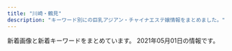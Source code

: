 ```yaml
---
title: "川崎・鶴見"
description: "キーワード別にの巨乳アジアン・チャイナエステ嬢情報をまとめました。"
---
```


新着画像と新着キーワードをまとめています。
2021年05月01日の情報です。

<DmmAffiliateIns />
<KeywordTable
  shops={
    [
    {
        "name": "Smile",
        "keywords": {
            "D": 4,
            "C": 16,
            "E": 2
        },
        "url": "http://tsurumi-est.xyz/",
        "img_links": [
            "http://tsurumi-est.xyz/images/mens-esthe1.png",
            "http://tsurumi-est.xyz/images/int1.jpg",
            "http://tsurumi-est.xyz/images/s_staff.png",
            "http://tsurumi-est.xyz/images/g1.jpg",
            "http://tsurumi-est.xyz/images/top.jpg",
            "http://tsurumi-est.xyz/g0.jpg",
            "http://momipara.jp/img/link/momi88.jpg",
            "http://tsurumi-est.xyz/images/flash.jpg",
            "http://tsurumi-est.xyz/images/mobile.png",
            "http://tsurumi-est.xyz/g3.jpg",
            "http://tsurumi-est.xyz/images/g5.jpg",
            "http://tsurumi-est.xyz/g1.jpg",
            "http://tsurumi-est.xyz/images/g3.jpg",
            "http://tsurumi-est.xyz/images/g2.jpg",
            "http://tsurumi-est.xyz/images/s_staff1.png",
            "http://tsurumi-est.xyz/images/flash2.jpg",
            "http://cdn.dino-es.com/images/logo/88x31NewDinoEs.png",
            "http://tsurumi-est.xyz/g2.jpg",
            "http://tsurumi-est.xyz/images/g0.jpg",
            "http://tsurumi-est.xyz/images/int2.jpg"
        ],
        "station": "\u4eac\u6025\u9db4\u898b\u99c5\u6771\u53e3"
    },
    {
        "url": "https://moon-beauty.jp/",
        "keywords": {
            "C": 28,
            "\u30bb\u30af\u30b7\u30fc": 2,
            "89": 7,
            "85": 14,
            "86": 14,
            "D": 35,
            "87": 14,
            "88": 14
        },
        "img_links": [
            "https://moon-beauty.jp/wp/wp-content/uploads/2019/12/xmas2019_2-700x327.jpg",
            "https://moon-beauty.jp/wp/wp-content/uploads/2019/09/1910campaign02-700x327.png",
            "https://moon-beauty.jp/wp/wp-content/uploads/2017/11/6a08b9c7e55a068553569af35285dd93-700x1244.jpg",
            "https://moon-beauty.jp/wp/wp-content/uploads/2021/03/202103_80_campaign.png",
            "https://moon-beauty.jp/images/staff/nana25_02.png",
            "https://moon-beauty.jp/wp/wp-content/uploads/2019/11/1911campaign01.png",
            "https://moon-beauty.jp/images/costume/sailorgirl01.png",
            "https://moon-beauty.jp/images/costume/cheergirl02.png",
            "https://moon-beauty.jp/images/costume/nursegirl002.png",
            "https://moon-beauty.jp/wp/wp-content/uploads/2019/07/1907campaign02-700x327.png",
            "https://moon-beauty.jp/wp/wp-content/uploads/2017/12/3addf91ad6b786b4c3fd2e4322dc1181-700x1246.jpg",
            "https://moon-beauty.jp/wp/wp-content/uploads/2017/12/1d7d7d3df21218cb91cce28ca987dca8.jpg",
            "https://moon-beauty.jp/wp/wp-content/uploads/2019/09/cosplay01.png",
            "https://moon-beauty.jp/wp/wp-content/uploads/2017/11/3.png",
            "https://moon-beauty.jp/wp/wp-content/uploads/2017/11/1.png",
            "https://moon-beauty.jp/wp/wp-content/uploads/2017/11/top02.png",
            "https://moon-beauty.jp/wp/wp-content/uploads/2017/11/4.png",
            "https://moon-beauty.jp/wp/wp-content/uploads/2017/11/campaign1711-700x327.jpg",
            "https://moon-beauty.jp/wp/wp-content/uploads/2018/09/mb_road02.png",
            "https://moon-beauty.jp/images/campaign2017.jpg",
            "https://moon-beauty.jp/wp/wp-content/uploads/2017/11/9ac2dcf4d411d36df940a44359d1e597.jpg",
            "https://moon-beauty.jp/wp/wp-content/uploads/2020/02/2002sp_campaign-700x327.png",
            "https://moon-beauty.jp/wp/wp-content/uploads/2017/11/5.png",
            "https://moon-beauty.jp/wp/wp-content/uploads/2017/12/7e6728877b7be3eba7dacfced12e3481.jpg",
            "https://moon-beauty.jp/wp/wp-content/uploads/2020/01/2002campaign-700x327.png",
            "https://moon-beauty.jp/wp/wp-content/uploads/2017/11/27e7586ba3689c74b6428ec7dbfe02a6.jpg",
            "https://moon-beauty.jp/wp/wp-content/uploads/2019/11/1911campaign01-700x327.png",
            "https://moon-beauty.jp/wp/wp-content/uploads/2017/11/mb_front.png",
            "https://moon-beauty.jp/images/staff/izumi23_01.png",
            "https://moon-beauty.jp/wp/wp-content/uploads/2017/11/top01-1-700x459.png",
            "https://moon-beauty.jp/wp/wp-content/uploads/2020/09/mirai_info.png",
            "https://moon-beauty.jp/images/costume/cheergirl01.png",
            "https://moon-beauty.jp/images/staff/mirai23.png",
            "https://moon-beauty.jp/wp/wp-content/uploads/2017/12/dde33c6f84f42b29abc164fed911749d.jpg",
            "https://moon-beauty.jp/wp/wp-content/uploads/2017/12/11e78c1189d1307c1c0528ca01cf193e.jpg",
            "https://moon-beauty.jp/wp/wp-content/uploads/2020/09/costume.png",
            "https://moon-beauty.jp/wp/wp-content/uploads/2017/11/6a08b9c7e55a068553569af35285dd93.jpg",
            "https://moon-beauty.jp/images/staff/rika22_02.png",
            "https://moon-beauty.jp/images/staff/momoka22_01.png",
            "https://moon-beauty.jp/wp/wp-content/uploads/2019/07/1907campaign02.png",
            "https://moon-beauty.jp/wp/wp-content/uploads/2019/07/1907campaign01-700x327.png",
            "https://moon-beauty.jp/images/staff/rika22_01.png",
            "https://moon-beauty.jp/wp/wp-content/uploads/2017/11/484697b90c0612750e1d8c7c971a16f8.jpg",
            "https://moon-beauty.jp/wp/wp-content/uploads/2017/11/mb_shower.png",
            "https://moon-beauty.jp/wp/wp-content/uploads/2017/12/3addf91ad6b786b4c3fd2e4322dc1181.jpg",
            "https://moon-beauty.jp/wp/wp-content/uploads/2019/07/1907campaign01.png",
            "https://moon-beauty.jp/wp/wp-content/uploads/2017/11/play.png",
            "https://moon-beauty.jp/wp/wp-content/uploads/2018/09/mb_front4.png",
            "https://moon-beauty.jp/images/staff/staff.png",
            "https://moon-beauty.jp/images/staff/eri21_01.png",
            "https://moon-beauty.jp/wp/wp-content/uploads/2017/11/mb_interior01.png",
            "https://moon-beauty.jp/wp/wp-content/uploads/2017/12/3985d5f04f99b7c5a1b4662bcc831575.jpg",
            "https://moon-beauty.jp/images/staff/emi24_1.png",
            "https://moon-beauty.jp/wp/wp-content/uploads/2021/03/202103_100_campaign2.png",
            "https://moon-beauty.jp/images/costume/cabinattendant01.png",
            "https://moon-beauty.jp/images/costume/cabinattendant02.png",
            "https://moon-beauty.jp/wp/wp-content/uploads/2020/06/202006campaign-700x327.png",
            "https://moon-beauty.jp/wp/wp-content/uploads/2017/12/1d7d7d3df21218cb91cce28ca987dca8-700x1246.jpg",
            "https://moon-beauty.jp/wp/wp-content/uploads/2019/09/1910campaign01-700x327.png",
            "https://moon-beauty.jp/wp/wp-content/uploads/2020/09/rika_info.png",
            "https://moon-beauty.jp/images/costume/nursegirl01.png",
            "https://moon-beauty.jp/images/staff/hikari23_01.png",
            "https://moon-beauty.jp/wp/wp-content/uploads/2017/11/6.png",
            "https://moon-beauty.jp/images/staff/hikari23_02.png",
            "https://moon-beauty.jp/wp/wp-content/uploads/2017/12/dde33c6f84f42b29abc164fed911749d-700x1246.jpg",
            "https://moon-beauty.jp/wp/wp-content/uploads/2017/11/top01-1.png",
            "https://moon-beauty.jp/wp/wp-content/uploads/2017/11/top03.png",
            "https://moon-beauty.jp/wp/wp-content/uploads/2019/12/xmas2019_2.jpg",
            "https://moon-beauty.jp/wp/wp-content/uploads/2017/11/mb_front2.png",
            "https://moon-beauty.jp/wp/wp-content/uploads/2019/12/xmas2019.jpg",
            "https://moon-beauty.jp/wp/wp-content/uploads/2019/09/cosplay02.png",
            "https://moon-beauty.jp/wp/wp-content/uploads/2020/09/nana_info.png",
            "https://moon-beauty.jp/images/costume/sailorgirl02.png",
            "https://moon-beauty.jp/wp/wp-content/uploads/2017/11/27e7586ba3689c74b6428ec7dbfe02a6-700x1244.jpg",
            "https://moon-beauty.jp/images/staff/ran23_01.png",
            "https://moon-beauty.jp/images/staff/nana25_01.png"
        ],
        "name": "\u6708\u4e0b\u7f8e\u4eba",
        "station": "JR\u9db4\u898b\u99c5\u6771\u53e3"
    },
    {
        "keywords": {},
        "img_links": [
            "http://massage-salon.xyz/wp-content/themes/template-salon2/images/main3.jpg",
            "http://massage-salon.xyz/wp-content/uploads/2018/04/s1-500x466.jpg",
            "http://massage-salon.xyz/wp-content/uploads/2019/02/IMG_0142-201x300.jpg",
            "http://massage-salon.xyz/wp-content/uploads/2018/04/s1.jpg",
            "http://massage-salon.xyz/wp-content/uploads/2018/04/s3-500x467.jpg",
            "http://massage-salon.xyz/wp-content/themes/template-salon2/images/noimg.jpg",
            "http://massage-salon.xyz/wp-content/uploads/2018/04/s2-500x467.jpg",
            "http://massage-salon.xyz/wp-content/uploads/2018/11/IMG_6692-300x200.jpg",
            "http://massage-salon.xyz/wp-content/themes/template-salon2/images/header-tel.png",
            "http://massage-salon.xyz/wp-content/uploads/2019/02/IMG_0144-500x750.jpg",
            "http://massage-salon.xyz/wp-content/uploads/2018/04/s2.jpg",
            "http://massage-salon.xyz/wp-content/uploads/2018/12/img_6768-181x300.jpg",
            "http://massage-salon.xyz/wp-content/uploads/2018/12/img_6768.jpg",
            "http://massage-salon.xyz/wp-content/uploads/2018/12/img_6766.jpg",
            "http://massage-salon.xyz/wp-content/uploads/2018/04/s3.jpg",
            "http://massage-salon.xyz/wp-content/themes/template-salon2/images/main1.jpg",
            "http://massage-salon.xyz/wp-content/uploads/2018/12/img_6766-182x300.jpg",
            "http://massage-salon.xyz/wp-content/uploads/2019/02/IMG_0142-500x750.jpg",
            "http://cdn.dino-es.com/images/logo/200x40DinoEs.png",
            "http://massage-salon.xyz/wp-content/themes/template-salon2/images/main2.jpg",
            "http://massage-salon.xyz/wp-content/uploads/2019/02/IMG_0144-185x300.jpg",
            "http://massage-salon.xyz/wp-content/uploads/2019/02/IMG_0144.jpg",
            "http://massage-salon.xyz/wp-content/uploads/2018/04/s4.jpg",
            "http://massage-salon.xyz/wp-content/uploads/2018/04/s4-500x467.jpg",
            "http://massage-salon.xyz/wp-content/uploads/2019/02/IMG_0142-686x1024.jpg"
        ],
        "url": "http://massage-salon.xyz/",
        "name": "\u723d\u3084\u304b\u306a\u671d",
        "station": "JR\u5ddd\u5d0e\u99c5\u6771\u53e3"
    },
    {
        "img_links": [
            "https://tanoshii.xyz.mn/photos/sites/44/2021/04/2021042710173888.jpg",
            "https://tanoshii.xyz.mn/images/top.png",
            "https://tanoshii.xyz.mn/images/s_link.png",
            "https://tanoshii.xyz.mn/images/s_staff.png",
            "https://tanoshii.xyz.mn/photos/sites/44/2021/04/2021042710162415.jpg",
            "https://tanoshii.xyz.mn/images/ntop.png",
            "https://tanoshii.xyz.mn/images/news.jpg",
            "https://tanoshii.xyz.mn/photos/sites/44/2021/04/2021042710162393.jpg",
            "https://tanoshii.xyz.mn/images/mobile.jpg",
            "https://tanoshii.xyz.mn/photos/sites/44/2021/04/2021042710162377.jpg",
            "https://tanoshii.xyz.mn/photos/sites/44/2021/04/2021042002383288.jpg"
        ],
        "keywords": {
            "C": 12,
            "86": 6,
            "85": 2,
            "D": 8
        },
        "url": "https://tanoshii.xyz.mn/",
        "name": "\u697d\u3057\u3044",
        "station": "JR\u77e2\u5411\u99c5\u897f\u53e3"
    },
    {
        "keywords": {},
        "station": "\u4eac\u6025\u9db4\u898b\u99c5\u6771\u53e3",
        "name": "HaNa",
        "img_links": [
            "http://www.play-land.work/sp/images/topgirl.png",
            "http://www.play-land.work/sp/images/rec1.jpg",
            "http://www.play-land.work/images/interior_t.jpg",
            "http://www.play-land.work/sp/images/sys3.png",
            "http://www.play-land.work/sp/images/3.jpg",
            "http://www.play-land.work/images/b2.jpg",
            "http://www.play-land.work/images/newface.jpg",
            "http://www.play-land.work/images/staff_t.jpg",
            "http://www.play-land.work/img/hosino1.jpg",
            "http://www.play-land.work/sp/images/4.jpg",
            "http://www.play-land.work/images/rec2.jpg",
            "http://www.play-land.work/sp/images/int4.jpg",
            "http://www.play-land.work/img/hinano1.jpg",
            "http://www.play-land.work/images/int1.jpg",
            "http://www.play-land.work/sp/images/staff_t.png",
            "http://www.play-land.work/sp/staff/yukari.jpg",
            "http://www.play-land.work/sp/images/newface.png",
            "http://www.play-land.work/images/sys2.jpg",
            "http://www.play-land.work/sp/img/yukari1.jpg",
            "http://www.play-land.work/images/rec1.jpg",
            "http://www.play-land.work/sp/images/b1.jpg",
            "http://www.play-land.work/sp/images/twitter.png",
            "http://www.play-land.work/sp/images/int3.jpg",
            "http://www.play-land.work/sp/img/hosino1.jpg",
            "http://www.play-land.work/staff/hosino.jpg",
            "http://www.play-land.work/images/ac1.jpg",
            "http://www.play-land.work/sp/staff/saki.jpg",
            "http://www.play-land.work/sp/images/footer.jpg",
            "http://www.play-land.work/sp/images/line.jpg",
            "http://www.play-land.work/images/twitter_t.jpg",
            "http://www.play-land.work/images/sys3.jpg",
            "http://www.play-land.work/img/yukari1.jpg",
            "http://www.play-land.work/images/4.jpg",
            "http://www.play-land.work/images/1.jpg",
            "http://www.play-land.work/sp/images/int1.png",
            "http://www.play-land.work/images/int2.jpg",
            "http://www.play-land.work/images/line.jpg",
            "http://www.play-land.work/sp/img/hinano1.jpg",
            "http://www.play-land.work/sp/images/b2.jpg",
            "http://www.play-land.work/images/head.jpg",
            "http://www.play-land.work/images/b1.jpg",
            "http://www.play-land.work/images/sys1.jpg",
            "http://www.play-land.work/staff/saki.jpg",
            "http://www.play-land.work/sp/images/int2.jpg",
            "http://www.play-land.work/sp/images/ac1.jpg",
            "http://www.play-land.work/sp/staff/hosino.jpg",
            "http://www.play-land.work/sp/images/rec2.png",
            "http://www.play-land.work/sp/images/head.jpg",
            "http://www.play-land.work/images/tgirl.jpg",
            "http://www.play-land.work/staff/yukari.jpg",
            "http://www.play-land.work/sp/images/2.jpg",
            "http://www.play-land.work/sp/images/sys1.png",
            "http://www.play-land.work/images/b4.jpg",
            "http://www.play-land.work/sp/images/1.jpg",
            "http://www.play-land.work/sp/images/tel.png",
            "http://www.play-land.work/sp/img/saki1.jpg",
            "http://www.play-land.work/staff/hinano.jpg",
            "http://www.play-land.work/img/saki1.jpg",
            "http://www.play-land.work/sp/images/sys2.png",
            "http://www.play-land.work/sp/staff/hinano.jpg",
            "http://www.play-land.work/sp/images/interior_t.png",
            "http://www.play-land.work/sp/images/b3.jpg",
            "http://www.play-land.work/images/sm.jpg",
            "http://www.play-land.work/images/b3.jpg",
            "http://www.play-land.work/images/3.jpg",
            "http://www.play-land.work/images/2.jpg"
        ],
        "url": "http://www.play-land.work"
    },
    {
        "keywords": {},
        "name": "\u6843\u6e90\u90f7",
        "station": "JR\u5ddd\u5d0e\u99c5\u6771\u53e3",
        "url": "http://www.iyasi-massage.com/",
        "img_links": [
            "http://www.iyasi-massage.com/images/staff_one/staff_one_05.jpg",
            "http://www.iyasi-massage.com/images/staff_image/staff_d02.jpg",
            "http://www.iyasi-massage.com/images/top/top_08.png",
            "http://www.iyasi-massage.com/images/gallery/gallery_403.jpg",
            "http://www.iyasi-massage.com/images/staff/sta_06.jpg",
            "http://www.iyasi-massage.com/images/staff/sta_0z12.jpg",
            "http://www.iyasi-massage.com/images/staff_one/staff_one_top.jpg",
            "http://www.iyasi-massage.com/images/gallery/gallery_402.jpg",
            "http://www.iyasi-massage.com/images/gallery/gallery_401.jpg",
            "http://www.iyasi-massage.com/images/staff/sta_021.jpg",
            "http://www.iyasi-massage.com/images/staff_one/staff_one_04.jpg",
            "http://www.iyasi-massage.com/images/system/syatem_301.jpg",
            "http://www.iyasi-massage.com/images/gallery/gallery_01.jpg",
            "http://www.iyasi-massage.com/images/staff/sta_023.jpg",
            "http://www.iyasi-massage.com/images/staff_image/staff_d01.jpg",
            "http://www.iyasi-massage.com/images/gallery/gallery_102.jpg",
            "http://www.iyasi-massage.com/images/staff_one/staff_one_08.png",
            "http://www.iyasi-massage.com/images/staff/sta_0z9.jpg",
            "http://www.iyasi-massage.com/images/top/top_05.jpg",
            "http://www.iyasi-massage.com/images/staff/sta_01.jpg",
            "http://www.iyasi-massage.com/images/staff/sta_04.jpg",
            "http://www.iyasi-massage.com/images/home/index_tel.jpg",
            "http://www.iyasi-massage.com/images/staff/sta_0z2.jpg",
            "http://www.iyasi-massage.com/images/system/syatem_303.jpg",
            "http://www.iyasi-massage.com/images/gallery/gallery_top.jpg",
            "http://www.iyasi-massage.com/images/top/top_03.jpg",
            "http://www.iyasi-massage.com/images/gallery/gallery_404.jpg",
            "http://www.iyasi-massage.com/images/home/index_03.jpg",
            "http://www.iyasi-massage.com/images/staff_image/staff_d05.jpg",
            "http://www.iyasi-massage.com/images/system/syatem_302.jpg",
            "http://www.iyasi-massage.com/images/top/top_06.jpg",
            "http://www.iyasi-massage.com/images/home/index_page_top.jpg",
            "http://www.iyasi-massage.com/images/staff/staff_top.jpg",
            "http://www.iyasi-massage.com/images/top/top_04.jpg",
            "http://www.iyasi-massage.com/images/staff/sta_08.jpg",
            "http://www.iyasi-massage.com/images/staff/sta_03.jpg",
            "http://www.iyasi-massage.com/images/gallery/gallery_101.jpg",
            "http://www.iyasi-massage.com/images/staff_one/staff_one_02.jpg",
            "http://www.iyasi-massage.com/images/staff/sta_0z8.jpg",
            "http://www.iyasi-massage.com/images/staff/sta_010.jpg",
            "http://www.iyasi-massage.com/images/home/index_qup.jpg",
            "http://www.iyasi-massage.com/images/staff/sta_0z10.jpg",
            "http://www.iyasi-massage.com/images/home/top_qp.jpg",
            "http://www.iyasi-massage.com/images/gallery/gallery_103.jpg",
            "http://www.iyasi-massage.com/images/staff_image/staff_d04.jpg",
            "http://www.iyasi-massage.com/images/top/top_01.jpg",
            "http://www.iyasi-massage.com/images/staff/sta_07.jpg",
            "http://www.iyasi-massage.com/images/staff_one/staff_one_07.png",
            "http://www.iyasi-massage.com/images/gallery/gallery_104.jpg",
            "http://www.iyasi-massage.com/images/staff_one/staff_one_03.jpg",
            "http://www.iyasi-massage.com/images/staff/sta_0z6.jpg",
            "http://www.iyasi-massage.com/images/staff_image/staff_d03.jpg",
            "http://www.iyasi-massage.com/images/home/index_04.jpg",
            "http://www.iyasi-massage.com/images/home/QR.png",
            "http://www.iyasi-massage.com/images/top/top_02.jpg",
            "http://www.iyasi-massage.com/images/staff_one/staff_one_01.jpg",
            "http://www.iyasi-massage.com/images/staff_image/staff_d06.jpg"
        ]
    },
    {
        "name": "\u307c\u304f\u306e\u30c7\u30ea\u30a8\u30b9\u30c6",
        "station": "JR\u5ddd\u5d0e\u99c5\u6771\u53e3",
        "url": "http://deli-esthe.jpn.mn/",
        "keywords": {
            "D": 52,
            "85": 10,
            "E": 6,
            "82": 4,
            "87": 22,
            "86": 22
        },
        "img_links": [
            "http://deli-esthe.jpn.mn/images/sp_tit_staff01.png",
            "http://deli-esthe.jpn.mn/images/room1.jpg",
            "http://deli-esthe.jpn.mn/images/tit_staff02.png",
            "http://deli-esthe.jpn.mn/photos/sites/66/2020/10/2020101912375463.jpg",
            "http://deli-esthe.jpn.mn/images/maining.jpg",
            "http://deli-esthe.jpn.mn/photos/sites/66/2020/06/2020062113130967.jpg",
            "http://deli-esthe.jpn.mn/photos/sites/66/2020/10/2020100411161121.jpg",
            "http://deli-esthe.jpn.mn/photos/sites/66/2019/12/2019120511182484.jpg",
            "http://deli-esthe.jpn.mn/images/sp_top.jpg",
            "http://deli-esthe.jpn.mn/images/tit_staff01.png",
            "http://deli-esthe.jpn.mn/images/img_tel.png",
            "http://deli-esthe.jpn.mn/photos/sites/66/2020/10/2020100319264630.jpg",
            "http://deli-esthe.jpn.mn/photos/sites/66/2020/10/2020100411161767.jpg",
            "http://deli-esthe.jpn.mn/photos/sites/66/2019/12/2019120317385167.jpg",
            "http://deli-esthe.jpn.mn/photos/sites/66/2020/10/2020100318512022.jpg",
            "http://deli-esthe.jpn.mn/images/tit_therapist.png",
            "http://deli-esthe.jpn.mn/images/sp_tit_therapist.png",
            "http://deli-esthe.jpn.mn/images/room2.jpg",
            "http://deli-esthe.jpn.mn/photos/sites/66/2020/10/2020100319272810.jpg",
            "http://deli-esthe.jpn.mn/photos/sites/66/2020/06/2020062611321468.jpg",
            "http://deli-esthe.jpn.mn/photos/sites/66/2020/10/2020100318511352.jpg",
            "http://deli-esthe.jpn.mn/photos/sites/66/2020/10/202010031927555.jpg",
            "http://deli-esthe.jpn.mn/images/sp_tit_new.png",
            "http://deli-esthe.jpn.mn/photos/sites/66/2019/12/2019120317372670.jpg",
            "http://deli-esthe.jpn.mn/images/card.jpg",
            "http://deli-esthe.jpn.mn/images/room3.jpg",
            "http://deli-esthe.jpn.mn/images/sp_tit_staff02.png",
            "http://deli-esthe.jpn.mn/images/room4.jpg",
            "http://deli-esthe.jpn.mn/photos/sites/66/2020/10/2020100319300327.jpg",
            "http://deli-esthe.jpn.mn/images/top.jpg",
            "http://deli-esthe.jpn.mn/images/tit_new.png",
            "http://deli-esthe.jpn.mn/photos/sites/66/2020/10/2020100319265441.jpg"
        ]
    },
    {
        "keywords": {
            "83": 3,
            "82": 3,
            "C": 21
        },
        "url": "http://kafu.ests.co/",
        "station": "JR\u77e2\u5411\u99c5\u897f\u53e3",
        "name": "\u5bf5\u6df1\u82b1\u98a8",
        "img_links": [
            "http://kafu.ests.co/images/room1.jpg",
            "http://kafu.ests.co/photos/sites/7/2017/02/1.jpg",
            "http://kafu.ests.co/images/room3.jpg",
            "http://kafu.ests.co/images/s_mobile.jpg",
            "http://kafu.ests.co/images/nbj3.jpg",
            "http://kafu.ests.co/images/room4.jpg",
            "http://kafu.ests.co/images/face_bj.jpg",
            "http://kafu.ests.co/images/s_news.jpg",
            "http://kafu.ests.co/images/mobile.jpg",
            "http://kafu.ests.co/images/s_staff1.jpg",
            "http://kafu.ests.co/images/n3.jpg",
            "http://kafu.ests.co/images/s_face.jpg",
            "http://kafu.ests.co/images/n1.jpg",
            "http://kafu.ests.co/images/s_staff.jpg",
            "http://kafu.ests.co/images/room2.jpg",
            "http://kafu.ests.co/photos/sites/7/2017/10/2017101205420065.jpg",
            "http://kafu.ests.co/photos/sites/7/2017/02/2.jpg",
            "http://kafu.ests.co/images/line.jpg",
            "http://kafu.ests.co/images/s_link.jpg",
            "http://kafu.ests.co/images/face_bj3.jpg",
            "http://kafu.ests.co/images/nbj1.jpg",
            "http://kafu.ests.co/photos/sites/7/2017/10/2017100904034561.png",
            "http://kafu.ests.co/photos/sites/7/2017/10/2017100904034443.png",
            "http://kafu.ests.co/photos/sites/7/2017/10/2017101205420191.jpg",
            "http://kafu.ests.co/images/s_pick.jpg",
            "http://kafu.ests.co/images/top.png"
        ]
    },
    {
        "img_links": [
            "http://baburin.iest.info/photos/sites/2/2018/10/2018103017042054.jpg",
            "http://baburin.iest.info/images/s_staff.jpg",
            "http://baburin.iest.info/photos/sites/2/2020/02/2020020617495273.jpg",
            "http://baburin.iest.info/photos/sites/2/2018/06/2018063004421199.jpg",
            "http://baburin.iest.info/photos/sites/2/2019/12/2019121112381870.jpg",
            "http://baburin.iest.info/photos/sites/2/2019/06/2019062312555740.jpg",
            "http://baburin.iest.info/photos/sites/2/2018/03/1.jpg",
            "http://baburin.iest.info/photos/sites/2/2019/12/2019121012290043.jpg",
            "http://baburin.iest.info/photos/sites/2/2018/09/2018091006542340.jpg",
            "http://baburin.iest.info/photos/sites/2/2020/02/2020021216314936.jpg",
            "http://baburin.iest.info/images/mibile.jpg",
            "http://baburin.iest.info/photos/sites/2/2018/11/2018112214225177.jpg",
            "http://baburin.iest.info/images/acc1.jpg",
            "http://baburin.iest.info/photos/sites/2/2019/12/2019121012271150.jpg",
            "http://baburin.iest.info/images/s_pick.jpg",
            "http://baburin.iest.info/images/s_face.jpg",
            "http://baburin.iest.info/images/s_news.jpg",
            "http://baburin.iest.info/images/acc.jpg",
            "http://baburin.iest.info/images/top.png",
            "http://baburin.iest.info/photos/sites/2/2020/10/2020100615314175.jpg",
            "http://baburin.iest.info/photos/sites/2/2018/12/2018120114132410.jpg",
            "http://baburin.iest.info/photos/sites/2/2018/07/2018072409124390.jpg",
            "http://baburin.iest.info/photos/sites/2/2018/06/2018062508384319.jpg",
            "http://baburin.iest.info/images/s_info.jpg",
            "http://baburin.iest.info/photos/sites/2/2019/12/2019121012234134.jpg",
            "http://baburin.iest.info/images/staff0.jpg"
        ],
        "keywords": {
            "88": 17,
            "86": 76,
            "E": 19,
            "83": 19,
            "87": 133,
            "82": 19,
            "D": 188,
            "C": 76,
            "85": 57
        },
        "url": "http://baburin.iest.info/",
        "name": "\u30d0\u30d6\u308a\u3093\u5a18",
        "station": "\u4eac\u6025\u9db4\u898b\u99c5\u6771\u53e3"
    },
    {
        "keywords": {},
        "name": "\u4eba\u9b5a\u306e\u604b",
        "station": "JR\u9db4\u898b\u99c5\u6771\u53e3",
        "url": "http://genkimori.ests.jp/",
        "img_links": []
    },
    {
        "keywords": {
            "\u30bb\u30af\u30b7\u30fc": 2,
            "\u80f8": 1,
            "G": 4
        },
        "name": "\u798f\u7e01\u30fbFUKUEN",
        "url": "http://www.fukuen.in/",
        "img_links": [
            "http://www.fukuen.in/img/girl/extra/hotaru200809_1min75.jpg",
            "http://www.fukuen.in/img/girl/extra/yuki_20210310_6.jpg",
            "http://www.fukuen.in/img/girl/main/smain81429f69a5e0facf26b5c596ab5374c79a.jpg",
            "http://www.fukuen.in/img/material/sentai6rev1.jpg",
            "http://www.fukuen.in/img/girl/list/slist48970948df1b5f673ddccf8bdc1c27ca3.jpg",
            "http://www.fukuen.in/img/material/akasuri5rev1.jpg",
            "http://www.fukuen.in/img/girl/main/smain112a604c7246ee7ef21ea1371bf0f8ae541.jpg",
            "http://www.fukuen.in/img/girl/extra/yuki_20210310_2.jpg",
            "http://www.fukuen.in/img/girl/main/smain22a5f5188f9c41ddb221fc0bead2a8556b.jpg",
            "http://www.fukuen.in/img/girl/list/swest1154c6465b3e80f1950af663ae9de86840.jpg",
            "http://www.fukuen.in/img/girl/main/smain114a604c7246ee7ef21ea1371bf0f8ae541.jpg",
            "http://www.fukuen.in/img/girl/main/smain513f8bf8e4517330b71f7b182328a05400.jpg",
            "http://www.fukuen.in/img/girl/main/smain132ec1dcb677e5be350bb150449f6c30de9.jpg",
            "http://www.fukuen.in/img/girl/extra/risa_20200923_4.jpg",
            "http://www.fukuen.in/img/girl/main/smain133ec1dcb677e5be350bb150449f6c30de9.jpg",
            "http://www.fukuen.in/img/material/oil6.jpg",
            "http://www.fukuen.in/img/material/oil5.jpg",
            "http://www.fukuen.in/img/girl/extra/ai_20200914_3.jpg",
            "http://www.fukuen.in/img/girl/main/smain115a604c7246ee7ef21ea1371bf0f8ae541.jpg",
            "http://www.fukuen.in/img/girl/main/smain8415e8cbb1c49eb7c8caa026cbfa4e5e53.jpg",
            "http://www.fukuen.in/img/material/bath.jpg",
            "http://www.fukuen.in/img/camp/20210501.png",
            "http://www.fukuen.in/img/girl/extra/risa_20200923_1.jpg",
            "http://www.fukuen.in/img/girl/extra/haruka_20210313_4.jpg",
            "http://www.fukuen.in/img/girl/main/smain1523d6d478ebf69b76f43d1cafe7c861308.jpg",
            "http://www.fukuen.in/img/girl/list/slist11a00cec64c1902f8f81d6458bd81ecc3.jpg",
            "http://www.fukuen.in/img/material/arrow_next.png",
            "http://www.fukuen.in/img/girl/main/smain52fb1c032274e28d599eed619e1bedc3e4.jpg",
            "http://www.fukuen.in/img/material/oil2.jpg",
            "http://www.fukuen.in/img/material/shiatsu2.jpg",
            "http://www.fukuen.in/img/material/oil3.jpg",
            "http://www.fukuen.in/img/girl/extra/yuki_20210310_5.jpg",
            "http://www.fukuen.in/img/girl/main/smain13372fb92a183b52eed6697b1dc18d650f.jpg",
            "http://www.fukuen.in/img/girl/extra/haruka_20210313_3.jpg",
            "http://www.fukuen.in/img/girl/list/slist21d95f10417cbe687c362ac86a6caaf51.jpg",
            "http://www.fukuen.in/img/material/akasuri3.jpg",
            "http://www.fukuen.in/img/girl/list/slist8fbaefba79306aed7d52f3369481c4f79.jpg",
            "http://www.fukuen.in/img/girl/list/swest25902fb05705d4f4dcd3bb55fc78d46ee.jpg",
            "http://www.fukuen.in/img/girl/extra/ai_20200914_1.jpg",
            "http://www.fukuen.in/img/girl/main/smain14440463708cafed5ed2857e0fb652102bb.jpg",
            "http://www.fukuen.in/img/girl/list/swest13a9012a45cd10e4bbf815bf1cd1dfb50a.jpg",
            "http://www.fukuen.in/img/girl/pickup/pickup20210316230958.jpg",
            "http://www.fukuen.in/img/girl/extra/hotaru200809_3min75.jpg",
            "http://www.fukuen.in/img/girl/list/swest153d6d478ebf69b76f43d1cafe7c861308.jpg",
            "http://www.fukuen.in/img/girl/extra/yuki_20210310_1.jpg",
            "http://www.fukuen.in/img/material/oil1.jpg",
            "http://www.fukuen.in/img/girl/main/smain83429f69a5e0facf26b5c596ab5374c79a.jpg",
            "http://www.fukuen.in/img/girl/pickup/pickup20210316225343.jpg",
            "http://www.fukuen.in/img/girl/extra/hotaru200809_4min75.jpg",
            "http://www.fukuen.in/img/material/akasuri2rev1.jpg",
            "http://www.fukuen.in/img/girl/main/smain435ef08e32ca6d2936eee599647ef1be42.jpg",
            "http://www.fukuen.in/img/camp/20210405_spring.png",
            "http://www.fukuen.in/img/girl/main/smain23a5f5188f9c41ddb221fc0bead2a8556b.jpg",
            "http://www.fukuen.in/img/material/shiatsu6.jpg",
            "http://www.fukuen.in/img/girl/extra/risa_20200923_2.jpg",
            "http://www.fukuen.in/img/girl/extra/yuki_20210310_7.jpg",
            "http://www.fukuen.in/img/material/akasuri1.jpg",
            "http://www.fukuen.in/img/girl/extra/haruka_20210313_5.jpg",
            "http://www.fukuen.in/img/material/sentai3.jpg",
            "http://www.fukuen.in/img/girl/list/swest11a00cec64c1902f8f81d6458bd81ecc3.jpg",
            "http://www.fukuen.in/img/girl/list/slist1154c6465b3e80f1950af663ae9de86840.jpg",
            "http://www.fukuen.in/img/girl/main/smain1533d6d478ebf69b76f43d1cafe7c861308.jpg",
            "http://www.fukuen.in/img/girl/main/smain53fb1c032274e28d599eed619e1bedc3e4.jpg",
            "http://www.fukuen.in/img/girl/extra/yuki_20210310_3.jpg",
            "http://www.fukuen.in/img/girl/main/smain41f486b583999cfcec7913d7843c608159.jpg",
            "http://www.fukuen.in/img/girl/extra/risa_20200923_5.jpg",
            "http://www.fukuen.in/img/girl/list/swest72b8648aae56da25b7c7573dc007cc2de.jpg",
            "http://www.fukuen.in/img/girl/pickup/pickup20200705191051.jpg",
            "http://www.fukuen.in/img/girl/list/slist14e48573960397dac752f153b86f52127e.jpg",
            "http://www.fukuen.in/img/girl/list/slist7a7cd4a2a61a08aea05c874262bd2983c.jpg",
            "http://www.fukuen.in/img/girl/list/swest5751a73c1d67d106b755f2a10f214b1fb.jpg",
            "http://www.fukuen.in/img/material/shiatsu1.jpg",
            "http://www.fukuen.in/img/girl/list/swest8fbaefba79306aed7d52f3369481c4f79.jpg",
            "http://www.fukuen.in/img/girl/extra/hotaru200809_2min75.jpg",
            "http://www.fukuen.in/img/material/akasuri4.jpg",
            "http://www.fukuen.in/img/girl/list/slist153d6d478ebf69b76f43d1cafe7c861308.jpg",
            "http://www.fukuen.in/img/girl/extra/haruka_20210313_1.jpg",
            "http://www.fukuen.in/img/girl/pickup/pickup20200705191440.jpg",
            "http://www.fukuen.in/img/material/front.jpg",
            "http://www.fukuen.in/img/girl/main/smain82429f69a5e0facf26b5c596ab5374c79a.jpg",
            "http://www.fukuen.in/img/girl/extra/ai_20200914_2.jpg",
            "http://www.fukuen.in/img/girl/main/smain425ef08e32ca6d2936eee599647ef1be42.jpg",
            "http://www.fukuen.in/img/girl/extra/risa_20200923_3.jpg",
            "http://www.fukuen.in/img/girl/main/smain746910286ab0a44682bfc6f093f287b998.jpg",
            "http://www.fukuen.in/img/girl/main/smain113a604c7246ee7ef21ea1371bf0f8ae541.jpg",
            "http://www.fukuen.in/img/girl/main/smain12372fb92a183b52eed6697b1dc18d650f.jpg",
            "http://www.fukuen.in/img/girl/extra/haruka_20210313_2.jpg",
            "http://www.fukuen.in/img/girl/extra/ai_20200914_4.jpg",
            "http://www.fukuen.in/img/material/sentai4.jpg",
            "http://www.fukuen.in/img/girl/main/smain131a9012a45cd10e4bbf815bf1cd1dfb50a.jpg",
            "http://www.fukuen.in/img/girl/main/smain14540463708cafed5ed2857e0fb652102bb.jpg",
            "http://www.fukuen.in/img/girl/main/smain21a5f5188f9c41ddb221fc0bead2a8556b.jpg",
            "http://www.fukuen.in/img/material/arrow_prev.png",
            "http://www.fukuen.in/img/girl/main/smain1435a475e5294d8872e2908b6e44ff2fd28.jpg",
            "http://www.fukuen.in/img/girl/main/smain1513d6d478ebf69b76f43d1cafe7c861308.jpg",
            "http://www.fukuen.in/img/girl/main/smain11372fb92a183b52eed6697b1dc18d650f.jpg",
            "http://www.fukuen.in/img/material/sentai2.jpg",
            "http://www.fukuen.in/img/girl/main/smain141e48573960397dac752f153b86f52127e.jpg",
            "http://www.fukuen.in/img/girl/main/smain134ec1dcb677e5be350bb150449f6c30de9.jpg",
            "http://www.fukuen.in/img/girl/extra/yuki_20210310_4.jpg",
            "http://www.fukuen.in/img/material/image_auth.png",
            "http://www.fukuen.in/img/material/oil4.jpg",
            "http://www.fukuen.in/img/girl/main/smain711ab20435a050b6117e25de016c851a5e.jpg",
            "http://www.fukuen.in/img/girl/main/smain721ab20435a050b6117e25de016c851a5e.jpg",
            "http://www.fukuen.in/img/girl/main/smain11154c6465b3e80f1950af663ae9de86840.jpg",
            "http://www.fukuen.in/img/girl/list/swest4f486b583999cfcec7913d7843c608159.jpg",
            "http://www.fukuen.in/img/material/sentai5rev1.jpg",
            "http://www.fukuen.in/img/material/sentai1.jpg",
            "http://www.fukuen.in/img/material/shiatsu5rev1.jpg",
            "http://www.fukuen.in/img/material/akasuri6rev1.jpg",
            "http://www.fukuen.in/img/girl/pickup/pickup20210316234129.jpg",
            "http://www.fukuen.in/img/material/shiatsu4rev1.jpg",
            "http://www.fukuen.in/img/camp/20200610_shinki.jpg",
            "http://www.fukuen.in/img/girl/main/smain135ec1dcb677e5be350bb150449f6c30de9.jpg",
            "http://www.fukuen.in/img/girl/list/slist5751a73c1d67d106b755f2a10f214b1fb.jpg",
            "http://www.fukuen.in/img/girl/list/slist13198a095a589d6e99c04b29b48a066f60.jpg",
            "http://www.fukuen.in/img/material/shiatsu3.jpg",
            "http://www.fukuen.in/img/girl/main/smain736910286ab0a44682bfc6f093f287b998.jpg",
            "http://www.fukuen.in/img/girl/main/smain1425a475e5294d8872e2908b6e44ff2fd28.jpg",
            "http://www.fukuen.in/img/girl/list/swest145a475e5294d8872e2908b6e44ff2fd28.jpg"
        ],
        "station": "JR\u9db4\u898b\u99c5\u6771\u53e3"
    },
    {
        "img_links": [
            "https://arena.jpn.vin/images/tel.jpg",
            "https://arena.jpn.vin/images/news_bj2.jpg",
            "https://arena.jpn.vin/images/s2.jpg",
            "https://arena.jpn.vin/images/s_link.jpg",
            "https://arena.jpn.vin/photos/sites/25/2021/04/2021040118140613.jpg",
            "https://arena.jpn.vin/photos/sites/25/2021/02/2021021019135821.jpg",
            "https://arena.jpn.vin/images/s_news.jpg",
            "https://arena.jpn.vin/photos/sites/25/2021/03/2021031912153947.jpg",
            "https://arena.jpn.vin/photos/sites/25/2021/02/202102101913575.jpg",
            "https://arena.jpn.vin/images/room3.jpg",
            "https://arena.jpn.vin/photos/sites/25/2021/02/2021021019135619.jpg",
            "https://arena.jpn.vin/images/s_staff.jpg",
            "https://arena.jpn.vin/images/s1.jpg",
            "https://arena.jpn.vin/images/top.jpg",
            "https://arena.jpn.vin/images/new.jpg",
            "https://arena.jpn.vin/photos/sites/25/2021/04/2021043011491629.jpg",
            "https://arena.jpn.vin/photos/sites/25/2021/02/2021021019135553.jpg",
            "https://arena.jpn.vin/images/mobile.jpg",
            "https://arena.jpn.vin/images/s_face.jpg",
            "https://arena.jpn.vin/images/room4.jpg",
            "https://arena.jpn.vin/images/room2.jpg",
            "https://arena.jpn.vin/images/room1.jpg"
        ],
        "station": "JR\u9db4\u898b\u99c5\u6771\u53e3",
        "url": "https://arena.jpn.vin/",
        "keywords": {
            "85": 38,
            "D": 133,
            "87": 19,
            "83": 38,
            "86": 38,
            "C": 15
        },
        "name": "\u30a2\u30ea\u30fc\u30ca"
    },
    {
        "img_links": [
            "http://asatsuyu-es.com/images/top01.jpg",
            "http://asatsuyu-es.com/images/mobile.jpg",
            "http://asatsuyu-es.com/images/picktiao.jpg",
            "http://asatsuyu-es.com/images/room2.jpg",
            "http://asatsuyu-es.com/images/newfacetiao.jpg",
            "http://asatsuyu-es.com/images/st05.jpg",
            "http://asatsuyu-es.com/images/newtiao.jpg",
            "http://asatsuyu-es.com/images/zi_staff.png",
            "http://asatsuyu-es.com/images/st03b.jpg",
            "http://asatsuyu-es.com/images/room1.jpg",
            "http://asatsuyu-es.com/images/st04.jpg",
            "http://asatsuyu-es.com/images/room4.jpg",
            "http://asatsuyu-es.com/images/st01.jpg",
            "http://asatsuyu-es.com/images/room3.jpg",
            "http://asatsuyu-es.com/images/st05b.jpg",
            "http://asatsuyu-es.com/images/room6.jpg",
            "http://asatsuyu-es.com/images/st03.jpg",
            "http://asatsuyu-es.com/images/st02.jpg"
        ],
        "name": "\u671d\u9732",
        "url": "http://asatsuyu-es.com/",
        "station": "JR\u9db4\u898b\u99c5\u897f\u53e3",
        "keywords": {
            "C": 12,
            "86": 1,
            "D": 2,
            "87": 1
        }
    },
    {
        "keywords": {
            "D": 16,
            "86": 16
        },
        "url": "http://rabbit.est.cm/",
        "name": "\u7e01\u5712",
        "img_links": [
            "http://rabbit.est.cm/images/top.jpg",
            "http://rabbit.est.cm/images/mobile.jpg",
            "http://rabbit.est.cm/images/nbj3.jpg",
            "http://rabbit.est.cm/images/s_staff.png",
            "http://rabbit.est.cm/images/acc5.jpg",
            "http://rabbit.est.cm/photos/sites/29/2017/04/01.jpg",
            "http://rabbit.est.cm/photos/sites/29/2017/03/188375621118420915.jpg",
            "http://rabbit.est.cm/images/s_news.png",
            "http://rabbit.est.cm/images/nbj2.jpg",
            "http://rabbit.est.cm/images/acc4.jpg",
            "http://rabbit.est.cm/photos/sites/29/2017/09/2017090411494123.jpg",
            "http://rabbit.est.cm/images/pick.png",
            "http://rabbit.est.cm/photos/sites/29/2020/11/2020110707012088.jpg",
            "http://rabbit.est.cm/photos/sites/29/2017/02/3.jpg",
            "http://rabbit.est.cm/photos/sites/29/2018/08/2018081709473259.jpg",
            "http://rabbit.est.cm/images/acc3.jpg",
            "http://rabbit.est.cm/photos/sites/29/2017/03/girls03.jpg",
            "http://rabbit.est.cm/images/acc2.jpg"
        ],
        "station": "JR\u5ddd\u5d0e\u99c5\u6771\u53e3"
    },
    {
        "name": "\u53f0\u6e7e\u5f0f\u9db4\u898b\u30ea\u30e9\u30af\u30bc\u30fc\u30b7\u30e7\u30f3",
        "url": "http://xn--vckg5a9gugx77pgi4bmma.net/",
        "img_links": [
            "http://xn--vckg5a9gugx77pgi4bmma.net/images/staff_s.png",
            "http://xn--vckg5a9gugx77pgi4bmma.net/images/kan.jpg",
            "http://xn--vckg5a9gugx77pgi4bmma.net/images/news.png",
            "http://xn--vckg5a9gugx77pgi4bmma.net/images/cg03.jpg",
            "http://xn--vckg5a9gugx77pgi4bmma.net/images/r0.jpg",
            "http://xn--vckg5a9gugx77pgi4bmma.net/images/cg02.jpg",
            "http://xn--vckg5a9gugx77pgi4bmma.net/images/evetop.png",
            "http://xn--vckg5a9gugx77pgi4bmma.net/images/top.png",
            "http://xn--vckg5a9gugx77pgi4bmma.net/images/precau.png",
            "http://xn--vckg5a9gugx77pgi4bmma.net/images/sruru.jpg",
            "http://xn--vckg5a9gugx77pgi4bmma.net/images/cg01.jpg"
        ],
        "station": "JR\u9db4\u898b\u99c5\u6771\u53e3",
        "keywords": {
            "86": 9,
            "D": 9
        }
    },
    {
        "name": "Lucky\u30fb\u30e9\u30c3\u30ad\u30fc",
        "url": "http://t-lucky.work/",
        "keywords": {},
        "station": "\u9db4\u898b\u99c5\u6771\u53e3",
        "img_links": [
            "http://t-lucky.work/sp/staff/mika.jpg",
            "http://t-lucky.work/sp/images/menu/staff.jpg",
            "http://t-lucky.work/sp/img/mimi1.jpg",
            "http://t-lucky.work/staff/rei.jpg",
            "http://t-lucky.work/sp/images/b1.jpg",
            "http://t-lucky.work/sp/images/b2.jpg",
            "http://t-lucky.work/sp/staff/rei.jpg",
            "http://t-lucky.work/sp/staff/emi.jpg",
            "http://t-lucky.work/sp/images/menu/top.jpg",
            "http://t-lucky.work/sp/staff/yuki.jpg",
            "http://t-lucky.work/sp/menu/interior.jpg",
            "http://t-lucky.work/images/6.jpg",
            "http://t-lucky.work/sp/img/yumi1.jpg",
            "http://t-lucky.work/img/emi1.jpg",
            "http://t-lucky.work/sp/menu/staff.jpg",
            "http://t-lucky.work/img/rei1.jpg",
            "http://t-lucky.work/images/line.png",
            "http://t-lucky.work/img/yumi1.jpg",
            "http://t-lucky.work/sp/images/head.jpg",
            "http://t-lucky.work/sp/images/tel.jpg",
            "http://t-lucky.work/sp/images/rec1.jpg",
            "http://t-lucky.work/staff/emi.jpg",
            "http://t-lucky.work/sp/img/aya1.jpg",
            "http://t-lucky.work/images/4.jpg",
            "http://t-lucky.work/sp/images/staff_t.jpg",
            "http://t-lucky.work/img/yuyu1.jpg",
            "http://t-lucky.work/images/sm.jpg",
            "http://t-lucky.work/images/7.jpg",
            "http://t-lucky.work/images/b2.jpg",
            "http://t-lucky.work/sp/images/b3.jpg",
            "http://t-lucky.work/sp/images/int1.jpg",
            "http://t-lucky.work/staff/aya.jpg",
            "http://t-lucky.work/images/sys3.jpg",
            "http://t-lucky.work/images/2.jpg",
            "http://t-lucky.work/images/int2.jpg",
            "http://t-lucky.work/staff/mimi.jpg",
            "http://t-lucky.work/sp/img/yuyu1.jpg",
            "http://t-lucky.work/images/sys4.jpg",
            "http://t-lucky.work/sp/images/sys2.jpg",
            "http://t-lucky.work/images/b3.jpg",
            "http://t-lucky.work/images/news.jpg",
            "http://t-lucky.work/img/rina1.jpg",
            "http://t-lucky.work/sp/images/ac1.jpg",
            "http://t-lucky.work/sp/img/rei1.jpg",
            "http://t-lucky.work/images/sys2.jpg",
            "http://t-lucky.work/sp/staff/aya.jpg",
            "http://t-lucky.work/sp/img/mika1.jpg",
            "http://t-lucky.work/images/staff_t.jpg",
            "http://t-lucky.work/sp/images/interior_t.jpg",
            "http://t-lucky.work/images/b1.jpg",
            "http://t-lucky.work/sp/images/top.jpg",
            "http://t-lucky.work/images/3.jpg",
            "http://t-lucky.work/images/interior_t.jpg",
            "http://t-lucky.work/sp/images/sys1.jpg",
            "http://t-lucky.work/staff/yuki.jpg",
            "http://t-lucky.work/sp/img/emi1.jpg",
            "http://t-lucky.work/images/8.jpg",
            "http://t-lucky.work/img/mika1.jpg",
            "http://t-lucky.work/sp/staff/yuyu.jpg",
            "http://t-lucky.work/images/1.jpg",
            "http://t-lucky.work/staff/yuyu.jpg",
            "http://t-lucky.work/sp/img/yuki1.jpg",
            "http://t-lucky.work/img/mimi1.jpg",
            "http://t-lucky.work/sp/images/newsb.jpg",
            "http://t-lucky.work/images/5.jpg",
            "http://t-lucky.work/images/tr.jpg",
            "http://t-lucky.work/sp/menu/top.jpg",
            "http://t-lucky.work/sp/images/footer.jpg",
            "http://t-lucky.work/sp/staff/yumi.jpg",
            "http://t-lucky.work/images/sys1.jpg",
            "http://t-lucky.work/sp/images/topgirl.jpg",
            "http://t-lucky.work/staff/mika.jpg",
            "http://t-lucky.work/sp/staff/rina.jpg",
            "http://t-lucky.work/sp/img/rina1.jpg",
            "http://t-lucky.work/images/ta.jpg",
            "http://t-lucky.work/staff/yumi.jpg",
            "http://t-lucky.work/img/yuki1.jpg",
            "http://t-lucky.work/staff/rina.jpg",
            "http://t-lucky.work/images/head.jpg",
            "http://t-lucky.work/sp/images/int2.jpg",
            "http://t-lucky.work/img/aya1.jpg",
            "http://t-lucky.work/sp/images/news.jpg",
            "http://t-lucky.work/images/int1.jpg",
            "http://t-lucky.work/sp/images/pc.jpg",
            "http://t-lucky.work/images/9.jpg",
            "http://t-lucky.work/sp/staff/mimi.jpg"
        ]
    },
    {
        "station": "JR\u9db4\u898b\u99c5\u897f\u53e3",
        "keywords": {
            "88": 24,
            "90": 8,
            "85": 24
        },
        "img_links": [
            "https://tsurumi-mensesthe.com/staff/riri-top.jpg",
            "https://tsurumi-mensesthe.com/icon/yelp.png",
            "https://tsurumi-mensesthe.com/images/header3.png",
            "https://inage-mensesthe.com/icon/facebook.png",
            "https://tsurumi-mensesthe.com/staff/riri-s2.jpg",
            "https://tsurumi-mensesthe.com/icon/twitter.png",
            "https://tsurumi-mensesthe.com/staff/sora-s1.jpg",
            "https://tsurumi-mensesthe.com/images/esthe1.jpg",
            "https://tsurumi-mensesthe.com/staff/momoka-l1.jpg",
            "https://tsurumi-mensesthe.com/staff/miki-s2.jpg",
            "https://tsurumi-mensesthe.com/images/esthe3.jpg",
            "https://tsurumi-mensesthe.com/staff/yura-top.jpg",
            "https://tsurumi-mensesthe.com/staff/new-top.jpg",
            "https://tsurumi-mensesthe.com/massage/2021/04/20/yuyu-s1.jpg",
            "https://tsurumi-mensesthe.com/massage/2020/11/22/coco-s3.jpg",
            "https://inage-mensesthe.com/icon/line.png",
            "https://tsurumi-mensesthe.com/staff/ayumi-s1.jpg",
            "https://tsurumi-mensesthe.com/images/main1.jpg",
            "https://tsurumi-mensesthe.com/staff/riri-l2.jpg",
            "https://tsurumi-mensesthe.com/staff/yura-l2.jpg",
            "https://tsurumi-mensesthe.com/staff/riri-l1.jpg",
            "https://tsurumi-mensesthe.com/images/esthe2.jpg",
            "https://tsurumi-mensesthe.com/images/qrcode.png",
            "https://tsurumi-mensesthe.com/room/room-l3.jpg",
            "https://tsurumi-mensesthe.com/images/esthe4.jpg",
            "https://tsurumi-mensesthe.com/staff/yura-s3.jpg",
            "https://tsurumi-mensesthe.com/footer/footer-line.png",
            "https://tsurumi-mensesthe.com/staff/yuyu-top.jpg",
            "https://tsurumi-mensesthe.com/massage/2021/03/09/new-s1.jpg",
            "https://tsurumi-mensesthe.com/staff/momoka-s3.jpg",
            "https://tsurumi-mensesthe.com/massage/2021/03/01/miki-s1.jpg",
            "https://tsurumi-mensesthe.com/staff/new-s1.jpg",
            "https://tsurumi-mensesthe.com/staff/yura-s2.jpg",
            "https://tsurumi-mensesthe.com/staff/momoka-s1.jpg",
            "https://tsurumi-mensesthe.com/icon/facebook.png",
            "https://tsurumi-mensesthe.com/images/main-sp.jpg",
            "https://tsurumi-mensesthe.com/room/room-l1.jpg",
            "https://tsurumi-mensesthe.com/footer/footer-staff.png",
            "https://tsurumi-mensesthe.com/staff/momoka-l3.jpg",
            "https://tsurumi-mensesthe.com/room/room-l4.jpg",
            "https://tsurumi-mensesthe.com/staff/new-l1.jpg",
            "https://tsurumi-mensesthe.com/images/clear.png",
            "https://tsurumi-mensesthe.com/staff/yura-l3.jpg",
            "https://tsurumi-mensesthe.com/staff/yuyu-l1.jpg",
            "https://tsurumi-mensesthe.com/staff/momoka-s2.jpg",
            "https://tsurumi-mensesthe.com/room/room-l2.jpg",
            "https://tsurumi-mensesthe.com/staff/miki-top.jpg",
            "https://tsurumi-mensesthe.com/massage/2021/01/05/stand-by.jpg",
            "https://tsurumi-mensesthe.com/staff/miki-l1.jpg",
            "https://tsurumi-mensesthe.com/staff/momoka-l2.jpg",
            "https://tsurumi-mensesthe.com/staff/riri-s1.jpg",
            "https://tsurumi-mensesthe.com/icon/line.png",
            "https://tsurumi-mensesthe.com/staff/yuyu-s1.jpg",
            "https://inage-mensesthe.com/icon/twitter.png",
            "https://inage-mensesthe.com/icon/yelp.png",
            "https://tsurumi-mensesthe.com/staff/miki-l2.jpg",
            "https://tsurumi-mensesthe.com/staff/yura-s1.jpg",
            "https://tsurumi-mensesthe.com/staff/miki-s1.jpg",
            "https://tsurumi-mensesthe.com/footer/footer-tel.png",
            "https://tsurumi-mensesthe.com/staff/yura-l1.jpg",
            "https://tsurumi-mensesthe.com/staff/ayumi-top.jpg",
            "https://tsurumi-mensesthe.com/staff/momoka-top.jpg"
        ],
        "url": "https://tsurumi-mensesthe.com/",
        "name": "sweet"
    },
    {
        "name": "LOVER",
        "url": "http://mitsuka.este.work/",
        "station": "JR\u5ddd\u5d0e\u99c5\u897f\u53e3",
        "img_links": [
            "http://mitsuka.este.work/top04.jpg",
            "http://mitsuka.este.work/nav04.png",
            "http://mitsuka.este.work/2/uploadimg/1613638932.jpeg",
            "http://mitsuka.este.work/nav02.png",
            "http://mitsuka.este.work/left.jpg",
            "http://mitsuka.este.work/2/uploadimg/1616633208.jpg",
            "http://mitsuka.este.work/2/uploadimg/1612670526.jpg",
            "http://mitsuka.este.work/head01.jpg",
            "http://mitsuka.este.work/nav05.png",
            "http://mitsuka.este.work/2/uploadimg/1612670496.jpg",
            "http://mitsuka.este.work/2/uploadimg/1612670429.jpg",
            "http://mitsuka.este.work/nav01.png",
            "http://mitsuka.este.work/2/uploadimg/1617091469.jpeg",
            "http://mitsuka.este.work/2/uploadimg/1612670464.jpg",
            "http://mitsuka.este.work/2/uploadimg/1613639164.jpeg",
            "http://mitsuka.este.work/nav06.png",
            "http://mitsuka.este.work/nav03.png",
            "http://mitsuka.este.work/right.jpg"
        ],
        "keywords": {
            "88": 3,
            "85": 1,
            "89": 2,
            "86": 6,
            "84": 1,
            "92": 2,
            "90": 1,
            "D": 10,
            "C": 1
        }
    },
    {
        "station": "JR\u9db4\u898b\u99c5\u6771\u53e3",
        "keywords": {},
        "name": "\u30a2\u30f3\u30b8\u30e5",
        "url": "http://relax-aroma.xyz/",
        "img_links": [
            "http://relax-aroma.xyz/images/req_03.jpg",
            "http://relax-aroma.xyz/images/mainvisual_01.jpg",
            "http://relax-aroma.xyz/images/cg05.jpg",
            "http://relax-aroma.xyz/images/cg01.jpg",
            "http://relax-aroma.xyz/images/icon_new.png",
            "http://relax-aroma.xyz/images/sns_9_pink.jpg",
            "http://relax-aroma.xyz/images/con02.jpg",
            "http://relax-aroma.xyz/images/head_therapist.jpg",
            "http://relax-aroma.xyz/images/cg06.jpg",
            "http://relax-aroma.xyz/images/sys03.jpg",
            "http://relax-aroma.xyz/images/sys02.jpg",
            "http://relax-aroma.xyz/images/cg04.jpg",
            "http://relax-aroma.xyz/images/cg03.jpg",
            "http://relax-aroma.xyz/images/sys01.jpg",
            "http://relax-aroma.xyz/images/con01.jpg",
            "http://relax-aroma.xyz/images/sw_home.png",
            "http://relax-aroma.xyz/images/trigger.jpg",
            "http://relax-aroma.xyz/images/sw_tel.png",
            "http://relax-aroma.xyz/images/mainvisual_02.jpg",
            "http://relax-aroma.xyz/images/head_interior.jpg",
            "http://relax-aroma.xyz/images/cg02.jpg",
            "http://relax-aroma.xyz/images/mainvisual_01_s.jpg",
            "http://relax-aroma.xyz/images/con03.jpg"
        ]
    },
    {
        "station": "JR\u9db4\u898b\u99c5\u6771\u53e3",
        "img_links": [
            "http://esthe-heal.com/staff/momo/01mb.jpg",
            "http://esthe-heal.com/staff/miho/01mb.jpg",
            "http://esthe-heal.com/staff/kana/01.jpg",
            "http://esthe-heal.com/staff/kaori/01.jpg",
            "http://esthe-heal.com/staff/yuyu/01.jpg",
            "http://esthe-heal.com/staff/mimi/01mb.jpg",
            "http://esthe-heal.com/staff/miho/01.jpg",
            "http://esthe-heal.com/img/ttl_pickup.png",
            "http://esthe-heal.com/staff/rui/01.jpg",
            "http://esthe-heal.com/img/link/koko_234x60.png",
            "http://esthe-heal.com/staff/aya/01mb.jpg",
            "http://esthe-heal.com/staff/sizuka/01.jpg",
            "http://esthe-heal.com/staff/yuki/01.jpg",
            "http://esthe-heal.com/staff/rubi/01mb.jpg",
            "http://esthe-heal.com/img/ttl_recbnr.png",
            "http://esthe-heal.com/staff/sayuri/01.jpg",
            "http://esthe-heal.com/staff/kaori/01mb.jpg",
            "http://esthe-heal.com/staff/rubi/01.jpg",
            "http://esthe-heal.com/img/att.jpg",
            "http://esthe-heal.com/staff/rui/01mb.jpg",
            "http://esthe-heal.com/staff/yuki/01mb.jpg",
            "http://esthe-heal.com/staff/momo/01.jpg",
            "http://esthe-heal.com/i/files/homeimg.jpg",
            "http://esthe-heal.com/staff/sizuka/01mb.jpg",
            "http://esthe-heal.com/pic/head.jpg",
            "http://esthe-heal.com/staff/haruna/01.jpg",
            "http://esthe-heal.com/staff/haruna/01mb.jpg",
            "http://esthe-heal.com/staff/sayuri/01mb.jpg",
            "http://esthe-heal.com/staff/kana/01mb.jpg",
            "http://esthe-heal.com/staff/mimi/01.jpg",
            "http://esthe-heal.com/img/ttl_staff.png",
            "http://esthe-heal.com/staff/yuyu/01mb.jpg",
            "http://esthe-heal.com/staff/sakura/01mb.jpg",
            "http://esthe-heal.com/img/ttl_wnew.png",
            "http://esthe-heal.com/staff/sakura/01.jpg",
            "http://esthe-heal.com/staff/aya/01.jpg",
            "http://esthe-heal.com/img/ttl_mobile.png"
        ],
        "name": "Yulala",
        "keywords": {
            "C": 23
        },
        "url": "http://esthe-heal.com/"
    },
    {
        "img_links": [
            "https://www.pal-spa.com/img/girl/list/slist378a38abc2e0663d7b631f168cfdfd8139.jpg",
            "https://www.pal-spa.com/img/girl/list/sface34fb1e5b054a6796aafb6d24f36ac90950.jpg",
            "https://www.pal-spa.com/img/material/image_auth.png",
            "https://www.pal-spa.com/img/girl/list/sface41179e3d7fbd9c1dd52f6aa2a671ce0bd.jpg",
            "https://www.pal-spa.com/img/camp/camp_20210501.jpg",
            "https://www.pal-spa.com/img/girl/main/smain3535044e0e79b6d94578c6c78296fb853e4.jpg",
            "https://www.pal-spa.com/img/blog/palspa_blog_20210120_haruka4.jpg",
            "https://www.pal-spa.com/img/girl/list/slist21c8c7f499c3f4da854e401c53978a3677.jpg",
            "https://www.pal-spa.com/img/girl/main/smain3438922ce8484534d2b75a91ab7a300e6de.jpg",
            "https://www.pal-spa.com/img/girl/list/sface21a4782a043e7ca29f58aba8d6552a2d6e.jpg",
            "https://www.pal-spa.com/img/blog/palspa_blog_20200113_miyuki6.jpg",
            "https://www.pal-spa.com/img/girl/main/smain2332be10adc295a0fc3adfdb5b77838c4a7.jpg",
            "https://www.pal-spa.com/img/blog/postimage20191201160113.jpg",
            "https://www.pal-spa.com/img/girl/main/smain284aa054b0383cc218664f07c55c4e1d3f0.jpg",
            "https://www.pal-spa.com/img/girl/pickup/pickup20210315213817.jpg",
            "https://www.pal-spa.com/img/blog/palspa_blog_20200316_aya8.jpg",
            "https://www.pal-spa.com/img/blog/palspa_blog_20200113_miyuki8.jpg",
            "https://www.pal-spa.com/img/blog/palspa_blog_20200316_aya11.jpg",
            "https://www.pal-spa.com/img/girl/main/smain94ef1bf25458f90407a4281129029fee02.jpg",
            "https://www.pal-spa.com/img/material/massage_sentai3.jpg",
            "https://www.pal-spa.com/img/girl/main/smain339afba4e500f33ea543f800c8238c1f49.jpg",
            "https://www.pal-spa.com/img/girl/list/slist2803b6e28547718e5f6d36e0d1c631fbcd.jpg",
            "https://www.pal-spa.com/img/blog/palspa_blog_20210419_yuki8.jpg",
            "https://www.pal-spa.com/img/blog/postimage20200316071533.jpg",
            "https://www.pal-spa.com/img/blog/palspa_blog_20191204_izumi7.jpg",
            "https://www.pal-spa.com/img/blog/palspa_blog_20210120_haruka1.jpg",
            "https://www.pal-spa.com/img/girl/main/smain215a4782a043e7ca29f58aba8d6552a2d6e.jpg",
            "https://www.pal-spa.com/img/girl/list/slist32552450a07c5e6fcf616569ce56276f28.jpg",
            "https://www.pal-spa.com/img/girl/list/sface35c7e2ebf50e97c57692dbfd94cccf9ddb.jpg",
            "https://www.pal-spa.com/img/blog/palspa_blog_20191201_yui3.jpg",
            "https://www.pal-spa.com/img/blog/palspa_blog_20200316_aya7.jpg",
            "https://www.pal-spa.com/img/material/massage_siatu1.jpg",
            "https://www.pal-spa.com/img/girl/main/smain285aa054b0383cc218664f07c55c4e1d3f0.jpg",
            "https://www.pal-spa.com/img/girl/main/smain311813891f0a4f13a5dcec2552f803dff41.jpg",
            "https://www.pal-spa.com/img/girl/pickup/pickup20200104064211.jpg",
            "https://www.pal-spa.com/img/girl/list/swest24254584407bed049e349a41c5443a4345.jpg",
            "https://www.pal-spa.com/img/blog/palspa_blog_20191204_izumi6.jpg",
            "https://www.pal-spa.com/img/girl/main/smain821caefc8aa890323cc659f5abf9da1937.jpg",
            "https://www.pal-spa.com/img/girl/main/smain95ef1bf25458f90407a4281129029fee02.jpg",
            "https://www.pal-spa.com/img/girl/pickup/pickup20210120104719.jpg",
            "https://www.pal-spa.com/img/girl/main/smain213a4782a043e7ca29f58aba8d6552a2d6e.jpg",
            "https://www.pal-spa.com/img/blog/palspa_blog_20191201_aica3.jpg",
            "https://www.pal-spa.com/img/girl/main/smain3458922ce8484534d2b75a91ab7a300e6de.jpg",
            "https://www.pal-spa.com/img/blog/palspa_blog_20191201_yui7.jpg",
            "https://www.pal-spa.com/img/girl/main/smain312cf1a94bbeb47fd61d9c8a0ac5715f220.jpg",
            "https://www.pal-spa.com/img/girl/main/smain321552450a07c5e6fcf616569ce56276f28.jpg",
            "https://www.pal-spa.com/img/girl/list/slist256b08026e0fe59c124751f4ba2dce9484.jpg",
            "https://www.pal-spa.com/img/girl/main/smain212a4782a043e7ca29f58aba8d6552a2d6e.jpg",
            "https://www.pal-spa.com/img/girl/main/smain355497d0fc321a60342a97907dcf15eddb4.jpg",
            "https://www.pal-spa.com/img/girl/main/smain283aa054b0383cc218664f07c55c4e1d3f0.jpg",
            "https://www.pal-spa.com/img/blog/palspa_blog_20191204_izumi3.jpg",
            "https://www.pal-spa.com/img/blog/palspa_blog_20191204_izumi5.jpg",
            "https://www.pal-spa.com/img/girl/main/smain242efb09e433a238cc9c94272805945bf96.jpg",
            "https://www.pal-spa.com/img/girl/main/smain29126f46703ae5614cc6531d2d744ef64cb.jpg",
            "https://www.pal-spa.com/img/blog/palspa_blog_20200113_miyuki4.jpg",
            "https://www.pal-spa.com/img/blog/postimage20191201162035.jpg",
            "https://www.pal-spa.com/img/girl/list/slist31991bce11ee745ecab812af3ff1cb34c6.jpg",
            "https://www.pal-spa.com/img/girl/main/smain91489e4bc2f68cb6c1df5f2c0780e53ef2.jpg",
            "https://www.pal-spa.com/img/blog/palspa_blog_20200803_ai9.jpg",
            "https://www.pal-spa.com/img/blog/palspa_blog_20191201_yui6.jpg",
            "https://www.pal-spa.com/img/girl/list/sface9b20525be57ec14c2cab254b7f38bd4df.jpg",
            "https://www.pal-spa.com/img/blog/palspa_blog_20191201_aica7.jpg",
            "https://www.pal-spa.com/img/girl/main/smain411179e3d7fbd9c1dd52f6aa2a671ce0bd.jpg",
            "https://www.pal-spa.com/img/girl/list/sface24254584407bed049e349a41c5443a4345.jpg",
            "https://www.pal-spa.com/img/girl/main/smain349afba4e500f33ea543f800c8238c1f49.jpg",
            "https://www.pal-spa.com/img/blog/palspa_blog_20210419_yuki4.jpg",
            "https://www.pal-spa.com/img/blog/palspa_blog_20191204_erica1.jpg",
            "https://www.pal-spa.com/img/girl/main/smain32544cc176e6519c5cfcaa30cdb6b3d4ae6.jpg",
            "https://www.pal-spa.com/img/blog/postimage20190823184018.jpg",
            "https://www.pal-spa.com/img/girl/list/sface31f19f00dae05be97f6dce6cb5dbe8eec8.jpg",
            "https://www.pal-spa.com/img/blog/palspa_blog_20191204_erica6.jpg",
            "https://www.pal-spa.com/img/blog/palspa_blog_20210419_yuki3.jpg",
            "https://www.pal-spa.com/img/girl/pickup/pickup20200730025343.jpg",
            "https://www.pal-spa.com/img/girl/main/smain351f2458e832a4198c757c4a20f24e7b77f.jpg",
            "https://www.pal-spa.com/img/girl/main/smain3525044e0e79b6d94578c6c78296fb853e4.jpg",
            "https://www.pal-spa.com/img/girl/list/sface3c2ba25b14b61f54befa1ec672e487350.jpg",
            "https://www.pal-spa.com/img/girl/list/slist9224bead323710d8ed7f0640125518c54.jpg",
            "https://www.pal-spa.com/img/girl/list/slist34fb1e5b054a6796aafb6d24f36ac90950.jpg",
            "https://www.pal-spa.com/img/girl/list/swest32552450a07c5e6fcf616569ce56276f28.jpg",
            "https://www.pal-spa.com/img/girl/list/swest259a92ee295305fdbc6e4cd5a68dad5216.jpg",
            "https://www.pal-spa.com/img/girl/list/sface378a38abc2e0663d7b631f168cfdfd8139.jpg",
            "https://www.pal-spa.com/img/girl/main/smain81aaf0584954cf78c6fa0e4d5235d359c9.jpg",
            "https://www.pal-spa.com/img/material/massage_siatu2.jpg",
            "https://www.pal-spa.com/img/blog/palspa_blog_20191204_erica4.jpg",
            "https://www.pal-spa.com/img/blog/palspa_blog_20200113_miyuki5.jpg",
            "https://www.pal-spa.com/img/girl/main/smain2924975d1e88a92635112090a18fddfe496.jpg",
            "https://www.pal-spa.com/img/girl/main/smain424a6d03832c91a865b6562a3dc842e51a.jpg",
            "https://www.pal-spa.com/img/girl/list/slist3aa1148d56856a2cfde4a3dfdd8d1c5ed.jpg",
            "https://www.pal-spa.com/img/blog/palspa_blog_20191204_izumi4.jpg",
            "https://www.pal-spa.com/img/girl/list/sface2815022380c60cdc7043c4ec074cee02f5.jpg",
            "https://www.pal-spa.com/img/blog/palspa_blog_20191201_yui2.jpg",
            "https://www.pal-spa.com/img/blog/postimage20200112225143.jpg",
            "https://www.pal-spa.com/img/girl/list/slist41179e3d7fbd9c1dd52f6aa2a671ce0bd.jpg",
            "https://www.pal-spa.com/img/blog/palspa_blog_20210120_haruka6.jpg",
            "https://www.pal-spa.com/img/blog/postimage20191201161433.jpg",
            "https://www.pal-spa.com/img/girl/main/smain2934975d1e88a92635112090a18fddfe496.jpg",
            "https://www.pal-spa.com/img/blog/palspa_blog_20200803_ai8.jpg",
            "https://www.pal-spa.com/img/blog/palspa_blog_20200113_miyuki2.jpg",
            "https://www.pal-spa.com/img/blog/palspa_blog_20200316_aya10.jpg",
            "https://www.pal-spa.com/img/blog/palspa_blog_20200803_ai3.jpg",
            "https://www.pal-spa.com/img/girl/main/smain32244cc176e6519c5cfcaa30cdb6b3d4ae6.jpg",
            "https://www.pal-spa.com/img/girl/list/swest3c2ba25b14b61f54befa1ec672e487350.jpg",
            "https://www.pal-spa.com/img/girl/list/slist2384c844601b0fd2f7aabfe4a5a12163b7.jpg",
            "https://www.pal-spa.com/img/blog/palspa_blog_20200803_ai4.jpg",
            "https://www.pal-spa.com/img/girl/list/sface32552450a07c5e6fcf616569ce56276f28.jpg",
            "https://www.pal-spa.com/img/blog/palspa_blog_20191204_erica7.jpg",
            "https://www.pal-spa.com/img/girl/list/swest21a4782a043e7ca29f58aba8d6552a2d6e.jpg",
            "https://www.pal-spa.com/img/blog/palspa_blog_20191201_aica5.jpg",
            "https://www.pal-spa.com/img/blog/palspa_blog_20210120_haruka5.jpg",
            "https://www.pal-spa.com/img/blog/palspa_blog_20191201_aica4.jpg",
            "https://www.pal-spa.com/img/girl/main/smain3448922ce8484534d2b75a91ab7a300e6de.jpg",
            "https://www.pal-spa.com/img/girl/main/smain252b45d339d6509c6b7779e499e2a9b6ba6.jpg",
            "https://www.pal-spa.com/img/blog/postimage20190909035711.jpg",
            "https://www.pal-spa.com/img/blog/postimage20190615060904.jpg",
            "https://www.pal-spa.com/img/girl/list/swest34fb1e5b054a6796aafb6d24f36ac90950.jpg",
            "https://www.pal-spa.com/img/material/massage_sentai1.jpg",
            "https://www.pal-spa.com/img/blog/palspa_blog_20200803_ai2.jpg",
            "https://www.pal-spa.com/img/girl/main/smain92489e4bc2f68cb6c1df5f2c0780e53ef2.jpg",
            "https://www.pal-spa.com/img/girl/main/smain2944975d1e88a92635112090a18fddfe496.jpg",
            "https://www.pal-spa.com/img/blog/postimage20191201160850.jpg",
            "https://www.pal-spa.com/img/girl/list/swest2815022380c60cdc7043c4ec074cee02f5.jpg",
            "https://www.pal-spa.com/img/blog/palspa_blog_20200113_miyuki3.jpg",
            "https://www.pal-spa.com/img/girl/main/smain211a4782a043e7ca29f58aba8d6552a2d6e.jpg",
            "https://www.pal-spa.com/img/blog/palspa_blog_20191201_aica2.jpg",
            "https://www.pal-spa.com/img/girl/list/sface232be10adc295a0fc3adfdb5b77838c4a7.jpg",
            "https://www.pal-spa.com/img/blog/palspa_blog_20191204_erica5.jpg",
            "https://www.pal-spa.com/img/girl/list/swest95fea8ce189d2417d922eb9079627b3ac.jpg",
            "https://www.pal-spa.com/img/blog/palspa_blog_20191201_aica1.jpg",
            "https://www.pal-spa.com/img/girl/main/smain2342be10adc295a0fc3adfdb5b77838c4a7.jpg",
            "https://www.pal-spa.com/img/blog/palspa_blog_20200316_aya2.jpg",
            "https://www.pal-spa.com/img/blog/palspa_blog_20200803_ai5.jpg",
            "https://www.pal-spa.com/img/blog/palspa_blog_20191201_yui5.jpg",
            "https://www.pal-spa.com/img/girl/main/smain32444cc176e6519c5cfcaa30cdb6b3d4ae6.jpg",
            "https://www.pal-spa.com/img/blog/palspa_blog_20200316_aya3.jpg",
            "https://www.pal-spa.com/img/blog/palspa_blog_20200113_miyuki7.jpg",
            "https://www.pal-spa.com/img/girl/main/smain281fd9bc58195da2c4f8c318534044e362e.jpg",
            "https://www.pal-spa.com/img/blog/postimage20210419052730.jpg",
            "https://www.pal-spa.com/img/blog/postimage20200805131611.jpg",
            "https://www.pal-spa.com/img/girl/main/smain32344cc176e6519c5cfcaa30cdb6b3d4ae6.jpg",
            "https://www.pal-spa.com/img/girl/main/smain313cf1a94bbeb47fd61d9c8a0ac5715f220.jpg",
            "https://www.pal-spa.com/img/blog/postimage20191205024146.jpg",
            "https://www.pal-spa.com/img/blog/palspa_blog_20210419_yuki2.jpg",
            "https://www.pal-spa.com/img/blog/palspa_blog_20210419_yuki1.jpg",
            "https://www.pal-spa.com/img/girl/pickup/pickup20200822150116.jpg",
            "https://www.pal-spa.com/img/girl/main/smain831caefc8aa890323cc659f5abf9da1937.jpg",
            "https://www.pal-spa.com/img/blog/palspa_blog_20210419_yuki5.jpg",
            "https://www.pal-spa.com/img/girl/list/slist35f2458e832a4198c757c4a20f24e7b77f.jpg",
            "https://www.pal-spa.com/img/blog/palspa_blog_20210419_yuki6.jpg",
            "https://www.pal-spa.com/img/girl/list/sface259a92ee295305fdbc6e4cd5a68dad5216.jpg",
            "https://www.pal-spa.com/img/blog/palspa_blog_20191204_izumi2.jpg",
            "https://www.pal-spa.com/img/blog/palspa_blog_20200316_aya6.jpg",
            "https://www.pal-spa.com/img/blog/palspa_blog_20200316_aya9.jpg",
            "https://www.pal-spa.com/img/girl/list/slist82771fec40d02127b42e7e4941a97d5e8.jpg",
            "https://www.pal-spa.com/img/girl/main/smain315f04254ecea9c57f49748c46b01a7664c.jpg",
            "https://www.pal-spa.com/img/girl/main/smain2322be10adc295a0fc3adfdb5b77838c4a7.jpg",
            "https://www.pal-spa.com/img/blog/palspa_blog_20191204_erica2.jpg",
            "https://www.pal-spa.com/img/blog/palspa_blog_20191201_aica6.jpg",
            "https://www.pal-spa.com/img/girl/main/smain2312be10adc295a0fc3adfdb5b77838c4a7.jpg",
            "https://www.pal-spa.com/img/girl/main/smain841caefc8aa890323cc659f5abf9da1937.jpg",
            "https://www.pal-spa.com/img/girl/list/swest31f19f00dae05be97f6dce6cb5dbe8eec8.jpg",
            "https://www.pal-spa.com/img/girl/list/swest2934a16061b4519bc353f475021810bbc2.jpg",
            "https://www.pal-spa.com/img/blog/palspa_blog_20191204_izumi1.jpg",
            "https://www.pal-spa.com/img/girl/main/smain851caefc8aa890323cc659f5abf9da1937.jpg",
            "https://www.pal-spa.com/img/blog/palspa_blog_20200316_aya1.jpg",
            "https://www.pal-spa.com/img/girl/main/smain251b45d339d6509c6b7779e499e2a9b6ba6.jpg",
            "https://www.pal-spa.com/img/material/massage_siatu3.jpg",
            "https://www.pal-spa.com/img/girl/list/swest41179e3d7fbd9c1dd52f6aa2a671ce0bd.jpg",
            "https://www.pal-spa.com/img/girl/main/smain341fb1e5b054a6796aafb6d24f36ac90950.jpg",
            "https://www.pal-spa.com/img/girl/list/swest232be10adc295a0fc3adfdb5b77838c4a7.jpg",
            "https://www.pal-spa.com/img/blog/palspa_blog_20200803_ai7.jpg",
            "https://www.pal-spa.com/img/blog/palspa_blog_20200316_aya4.jpg",
            "https://www.pal-spa.com/img/girl/main/smain32aa1148d56856a2cfde4a3dfdd8d1c5ed.jpg",
            "https://www.pal-spa.com/img/girl/list/slist29b91c9bcc8e157811f43836e0e81c7a7e.jpg",
            "https://www.pal-spa.com/img/girl/list/slist24940766e3a46af57756429b6407dea11e.jpg",
            "https://www.pal-spa.com/img/girl/main/smain254b45d339d6509c6b7779e499e2a9b6ba6.jpg",
            "https://www.pal-spa.com/img/blog/palspa_blog_20200113_miyuki1.jpg",
            "https://www.pal-spa.com/img/blog/postimage20191205024522.jpg",
            "https://www.pal-spa.com/img/girl/list/sface8aaf0584954cf78c6fa0e4d5235d359c9.jpg",
            "https://www.pal-spa.com/img/girl/main/smain31aa1148d56856a2cfde4a3dfdd8d1c5ed.jpg",
            "https://www.pal-spa.com/img/girl/main/smain295c66d8a8ea77ad563b7a5d4d245be38c5.jpg",
            "https://www.pal-spa.com/img/blog/palspa_blog_20200803_ai6.jpg",
            "https://www.pal-spa.com/img/blog/palspa_blog_20191201_yui4.jpg",
            "https://www.pal-spa.com/img/girl/main/smain314f04254ecea9c57f49748c46b01a7664c.jpg",
            "https://www.pal-spa.com/img/girl/main/smain93489e4bc2f68cb6c1df5f2c0780e53ef2.jpg",
            "https://www.pal-spa.com/img/girl/pickup/pickup20200923134207.jpg",
            "https://www.pal-spa.com/img/material/massage_sentai2.jpg",
            "https://www.pal-spa.com/img/blog/palspa_blog_20210419_yuki7.jpg",
            "https://www.pal-spa.com/img/girl/main/smain28209dcea86d45d39c34084233d3f05abd3.jpg",
            "https://www.pal-spa.com/img/blog/palspa_blog_20191201_yui1.jpg",
            "https://www.pal-spa.com/img/blog/postimage20210128110639.jpg",
            "https://www.pal-spa.com/img/blog/palspa_blog_20200316_aya5.jpg",
            "https://www.pal-spa.com/img/camp/camp_20210501sp.jpg",
            "https://www.pal-spa.com/img/girl/main/smain354497d0fc321a60342a97907dcf15eddb4.jpg",
            "https://www.pal-spa.com/img/girl/main/smain255b45d339d6509c6b7779e499e2a9b6ba6.jpg",
            "https://www.pal-spa.com/img/girl/main/smain214a4782a043e7ca29f58aba8d6552a2d6e.jpg",
            "https://www.pal-spa.com/img/girl/list/swest35285c827d9511f0950a18b392ca14bbe6.jpg",
            "https://www.pal-spa.com/img/blog/palspa_blog_20200803_ai1.jpg",
            "https://www.pal-spa.com/img/blog/palspa_blog_20191204_erica3.jpg",
            "https://www.pal-spa.com/img/girl/list/swest81caefc8aa890323cc659f5abf9da1937.jpg",
            "https://www.pal-spa.com/img/blog/palspa_blog_20210120_haruka3.jpg",
            "https://www.pal-spa.com/img/girl/main/smain44b39a706bac6618b1571f7fdf4631427d.jpg",
            "https://www.pal-spa.com/img/girl/main/smain2352be10adc295a0fc3adfdb5b77838c4a7.jpg",
            "https://www.pal-spa.com/img/girl/main/smain241254584407bed049e349a41c5443a4345.jpg",
            "https://www.pal-spa.com/img/girl/list/swest378a38abc2e0663d7b631f168cfdfd8139.jpg",
            "https://www.pal-spa.com/img/girl/main/smain43f417400ac5884575399559541bcf4c17.jpg",
            "https://www.pal-spa.com/img/girl/main/smain253b45d339d6509c6b7779e499e2a9b6ba6.jpg",
            "https://www.pal-spa.com/img/girl/list/sface2934a16061b4519bc353f475021810bbc2.jpg",
            "https://www.pal-spa.com/img/girl/main/smain34264ec295988800531cb0f78cdcfbcb9cf.jpg",
            "https://www.pal-spa.com/img/girl/list/swest352b89681dd1c11f6c2b3d93f5253fdb44.jpg"
        ],
        "station": "JR\u9db4\u898b\u99c5\u6771\u53e3",
        "url": "https://www.pal-spa.com/",
        "keywords": {
            "100": 1,
            "G": 13,
            "\u30bb\u30af\u30b7\u30fc": 8,
            "\u30c0\u30a4\u30ca\u30de\u30a4\u30c8": 1
        },
        "name": "Men\u2019s Pal Spa\u30fb\u30e1\u30f3\u30ba\u30d1\u30eb\u30b9\u30d1"
    },
    {
        "name": "GooD",
        "station": "JR\u9db4\u898b\u99c5\u6771\u53e3",
        "keywords": {},
        "url": "http://good.abnavi.info/",
        "img_links": []
    },
    {
        "img_links": [],
        "url": "https://hatsukoi.est.cm/",
        "station": "JR\u9db4\u898b\u99c5\u6771\u53e3",
        "name": "\u521d\u604b",
        "keywords": {}
    },
    {
        "name": "\u30af\u30e9\u30a6\u30f3\u30fbCrown",
        "img_links": [
            "http://www.crownman.tank.jp/images/h3.jpg",
            "http://www.crownman.tank.jp/public/20200130-023314-296.png",
            "http://www.crownman.tank.jp/images/br.png",
            "http://www.crownman.tank.jp/public/20190809-023452-629.jpeg",
            "http://www.crownman.tank.jp/public/20201114-223303-188.jpeg",
            "http://www.crownman.tank.jp/images/fj.png",
            "http://www.crownman.tank.jp/images/h02.jpg",
            "http://www.crownman.tank.jp/public/20210226-091700-151.jpeg",
            "http://www.crownman.tank.jp/images/contact.png",
            "http://www.crownman.tank.jp/public/20210225-132107-806.jpeg",
            "http://www.crownman.tank.jp/public/20210208-142304-974.jpeg",
            "http://www.crownman.tank.jp/public/20200922-152824-158.jpeg",
            "http://www.crownman.tank.jp/images/guest.png",
            "http://www.crownman.tank.jp/public/20191017-031453-306.jpeg",
            "http://www.crownman.tank.jp/public/20191030-124226-262.jpeg",
            "http://www.crownman.tank.jp/images/scrollToTop.png",
            "http://www.crownman.tank.jp/public/20190928-012818-601.png",
            "http://www.crownman.tank.jp/public/20210319-004011-852.jpeg",
            "http://www.crownman.tank.jp/public/20200829-001214-615.jpeg",
            "http://www.crownman.tank.jp/public/20190404-200155-177.jpeg",
            "http://www.crownman.tank.jp/public/20191102-172721-416.jpeg",
            "http://www.crownman.tank.jp/images/lyb.png",
            "http://www.crownman.tank.jp/public/20190321-014538-796.jpeg",
            "http://www.crownman.tank.jp/public/20190516-130732-500.jpeg",
            "http://www.crownman.tank.jp/public/20181102-021404-733.jpeg",
            "http://www.crownman.tank.jp/public/20190512-114325-285.jpeg",
            "http://www.crownman.tank.jp/public/20181126-115300-843.jpeg",
            "http://www.crownman.tank.jp/public/20190103-235102-103.jpeg",
            "http://www.crownman.tank.jp/public/20190614-225752-699.jpeg",
            "http://www.crownman.tank.jp/public/20200304-222724-586.jpeg",
            "http://www.crownman.tank.jp/public/20210214-132800-589.jpeg",
            "http://www.crownman.tank.jp/public/20190928-232507-304.jpeg",
            "http://www.crownman.tank.jp/images/zj.png",
            "http://www.crownman.tank.jp/images/h01.jpg",
            "http://www.crownman.tank.jp/images/xw.png",
            "http://www.crownman.tank.jp/public/20200829-204316-579.jpeg",
            "http://www.crownman.tank.jp/public/20210128-093735-441.jpeg",
            "http://www.crownman.tank.jp/images/lj.png",
            "http://www.crownman.tank.jp/public/20201225-105416-366.jpeg",
            "http://www.crownman.tank.jp/public/20210315-113348-885.jpeg",
            "http://www.crownman.tank.jp/public/20200928-014318-832.jpeg",
            "http://www.crownman.tank.jp/public/20191122-211211-352.jpeg",
            "http://www.crownman.tank.jp/public/20190920-175927-867.png",
            "http://www.crownman.tank.jp/public/20200204-100659-677.jpeg",
            "http://www.crownman.tank.jp/public/20181102-021325-742.jpeg",
            "http://www.crownman.tank.jp/public/20210217-094543-773.jpeg",
            "http://www.crownman.tank.jp/images/jt.png",
            "http://www.crownman.tank.jp/images/h4.jpg",
            "http://www.crownman.tank.jp/public/20210309-102855-324.jpeg",
            "http://www.crownman.tank.jp/public/20181102-021419-221.jpeg",
            "http://www.crownman.tank.jp/ueditor/php/upload/image/20181102/1541123069868367.jpg",
            "http://www.crownman.tank.jp/public/20210219-091840-338.jpeg",
            "http://www.crownman.tank.jp/images/h5.jpg",
            "http://www.crownman.tank.jp/images/br1.png",
            "http://www.crownman.tank.jp/public/20201211-095449-581.jpeg",
            "http://www.crownman.tank.jp/public/20210414-180217-393.jpeg",
            "http://www.crownman.tank.jp/public/20201016-024617-911.jpeg",
            "http://www.crownman.tank.jp/public/20181102-021343-999.jpeg",
            "http://www.crownman.tank.jp/public/20201211-095701-493.jpeg",
            "http://www.crownman.tank.jp/public/20190410-032921-983.jpeg",
            "http://www.crownman.tank.jp/public/20181101-091932-723.jpeg",
            "http://www.crownman.tank.jp/ueditor/php/upload/image/20200828/1598625782230952.jpeg",
            "http://www.crownman.tank.jp/public/20181103-143855-981.jpeg"
        ],
        "station": "JR\u9db4\u898b\u99c5",
        "url": "http://www.crownman.tank.jp/",
        "keywords": {
            "\u30bb\u30af\u30b7\u30fc": 2
        }
    },
    {
        "station": "JR\u5ddd\u5d0e\u99c5\u6771\u53e3",
        "keywords": {},
        "name": "\u7652\u3057\u98a8\uff5e\u3044\u3084\u3057\u304b\u305c\uff5e",
        "url": "http://iyashi-kaze.oks.bz/",
        "img_links": []
    },
    {
        "name": "\u7652\u5065\u697d",
        "station": "JR\u5ddd\u5d0e\u99c5\u6771\u53e3",
        "keywords": {
            "C": 13
        },
        "img_links": [
            "http://es-china.info/images/s_zysx.png",
            "http://es-china.info/staff/risa2.jpg",
            "http://es-china.info/images/s_staff.png",
            "http://es-china.info/staff/sayuri3.jpg",
            "http://es-china.info/staff/emi1.jpg",
            "http://es-china.info/images/mobile.jpg",
            "http://es-china.info/images/room4.jpg",
            "http://es-china.info/staff/sasa1.jpg",
            "http://es-china.info/images/room3.jpg",
            "http://es-china.info/images/s_ranking.png",
            "http://es-china.info/staff/sayuri1.jpg",
            "http://es-china.info/staff/sayuri2.jpg",
            "http://es-china.info/images/r3.jpg",
            "http://es-china.info/staff/sasa2.jpg",
            "http://es-china.info/images/room1.jpg",
            "http://es-china.info/staff/ran1.jpg",
            "http://es-china.info/images/line.png",
            "http://es-china.info/images/s_news.png",
            "http://es-china.info/staff/risa1.jpg",
            "http://es-china.info/staff/ran2.jpg",
            "http://es-china.info/images/s_newface.png",
            "http://es-china.info/images/room2.jpg",
            "http://es-china.info/images/s_pickup.png",
            "http://es-china.info/staff/emi2.jpg",
            "http://es-china.info/staff/mimi2.jpg",
            "http://es-china.info/images/no1.png",
            "http://es-china.info/staff/mimi1.jpg"
        ],
        "url": "http://es-china.info/"
    },
    {
        "url": "https://hitomebore.tokyo/",
        "name": "\u4e00\u76ee\u60da\u308c",
        "station": "JR\u9db4\u898b\u99c5\u6771\u53e3",
        "img_links": [
            "https://hitomebore.tokyo/img/r3.jpg",
            "https://hitomebore.tokyo/img/images/nav_02.png",
            "https://hitomebore.tokyo/img/images/nav_03.png",
            "https://hitomebore.tokyo/img/images/nav_01.png",
            "https://hitomebore.tokyo/img/images/nav_06.png",
            "https://hitomebore.tokyo/img/images/nav_04.png",
            "https://hitomebore.tokyo/img/images/nav_05.png",
            "https://hitomebore.tokyo/img/r4.jpg",
            "https://hitomebore.tokyo/img/r1.jpg",
            "https://hitomebore.tokyo/img/r2.jpg"
        ],
        "keywords": {}
    }
]
}
/>
<DmmAffiliateScript />
